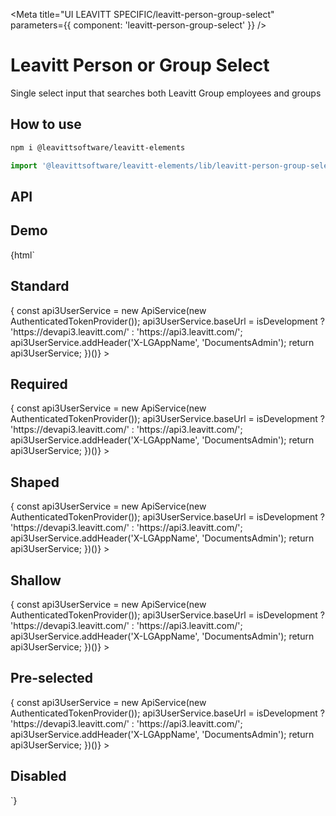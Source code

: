 

<Meta title="UI LEAVITT SPECIFIC/leavitt-person-group-select" parameters={{ component: 'leavitt-person-group-select' }} />

# Leavitt Person or Group Select

Single select input that searches both Leavitt Group employees and groups

## How to use

```bash
npm i @leavittsoftware/leavitt-elements
```

```js
import '@leavittsoftware/leavitt-elements/lib/leavitt-person-group-select';
```

## API

<ArgsTable of="leavitt-person-group-select" />

## Demo

<Canvas withToolbar>
  <Story name="Docs">{html` <h2 demo>Standard</h2>
    <leavitt-person-group-select
      style="width:350px"
      .apiService=${(() => {
        const api3UserService = new ApiService(new AuthenticatedTokenProvider());
        api3UserService.baseUrl = isDevelopment ? 'https://devapi3.leavitt.com/' : 'https://api3.leavitt.com/';
        api3UserService.addHeader('X-LGAppName', 'DocumentsAdmin');
        return api3UserService;
      })()}
    ></leavitt-person-group-select>
    <h2 demo>Required</h2>
    <leavitt-person-group-select
      required
      .apiService=${(() => {
        const api3UserService = new ApiService(new AuthenticatedTokenProvider());
        api3UserService.baseUrl = isDevelopment ? 'https://devapi3.leavitt.com/' : 'https://api3.leavitt.com/';
        api3UserService.addHeader('X-LGAppName', 'DocumentsAdmin');
        return api3UserService;
      })()}
    ></leavitt-person-group-select>
    <h2 demo>Shaped</h2>
    <leavitt-person-group-select
      shaped
      .apiService=${(() => {
        const api3UserService = new ApiService(new AuthenticatedTokenProvider());
        api3UserService.baseUrl = isDevelopment ? 'https://devapi3.leavitt.com/' : 'https://api3.leavitt.com/';
        api3UserService.addHeader('X-LGAppName', 'DocumentsAdmin');
        return api3UserService;
      })()}
    ></leavitt-person-group-select>
    <h2 demo>Shallow</h2>
    <leavitt-person-group-select
      shallow
      .apiService=${(() => {
        const api3UserService = new ApiService(new AuthenticatedTokenProvider());
        api3UserService.baseUrl = isDevelopment ? 'https://devapi3.leavitt.com/' : 'https://api3.leavitt.com/';
        api3UserService.addHeader('X-LGAppName', 'DocumentsAdmin');
        return api3UserService;
      })()}
    ></leavitt-person-group-select>
    <h2 demo>Pre-selected</h2>
    <leavitt-person-group-select
      .selected=${{ type: 'Person', Id: 11056, FirstName: 'Aaron', LastName: 'Drabeck' }}
      .apiService=${(() => {
        const api3UserService = new ApiService(new AuthenticatedTokenProvider());
        api3UserService.baseUrl = isDevelopment ? 'https://devapi3.leavitt.com/' : 'https://api3.leavitt.com/';
        api3UserService.addHeader('X-LGAppName', 'DocumentsAdmin');
        return api3UserService;
      })()}
    ></leavitt-person-group-select>
    <h2 demo>Disabled</h2>
    <leavitt-person-group-select disabled></leavitt-person-group-select>`}</Story>
</Canvas>
